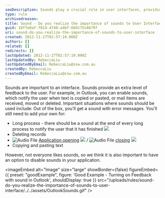 ```yaml
---
seoDescription: Sounds play a crucial role in user interfaces, providing auditory feedback and enhancing the overall experience.
type: rule
archivedreason:
title: Sound - Do you realize the importance of sounds to User Interface?
guid: 18ffe0af-f814-4f40-a4bf-669175c6679f
uri: sound-do-you-realize-the-importance-of-sounds-to-user-interface
created: 2012-11-27T02:57:19.000Z
authors: []
related: []
redirects: []
lastUpdated: 2012-11-27T02:57:19.000Z
lastUpdatedBy: RebeccaLiu
lastUpdatedByEmail: RebeccaLiu@ssw.com.au
createdBy: RebeccaLiu
createdByEmail: RebeccaLiu@ssw.com.au
---
```


Sounds are important to an interface. Sounds provide an extra level of feedback to the user. For example, in Outlook, you can enable sounds, which notify the user when text is copied or pasted, or mail items are received, moved or deleted. Important situations where sounds should be used include:
Out of the box, you'll get a sound with error messages. You'll still need to add your own for:

- Long process - there should be a sound at the end of every long process to notify the user that it has finished [![](../../assets/Sound.gif)](http://www.ssw.com.au/ssw/Standards/Rules/Sounds/sswLongProcessFinished01_ChatWhsp.wav)
- Deleting records
- ![](../../assets/iconAudio.png "Audio File") [Application opening](http://www.ssw.com.au/ssw/Standards/Rules/Sounds/SSWApplicationOpened_dooropen.wav) [![](../../assets/Sound.gif)](http://www.ssw.com.au/ssw/Standards/Rules/Sounds/SSWApplicationOpened_dooropen.wav) / ![](../../assets/iconAudio.png "Audio File") [closing](http://www.ssw.com.au/ssw/Standards/Rules/Sounds/SSWApplicationClosed_doorslam.wav) [![](../../assets/Sound.gif)](http://www.ssw.com.au/ssw/Standards/Rules/Sounds/SSWApplicationClosed_doorslam.wav)
- Copying and pasting text

However, not everyone likes sounds, so we think it is also important to have an option to disable sounds in your application.

<imageEmbed
  alt="Image"
  size="large"
  showBorder={false}
  figureEmbed={{
    preset: "goodExample",
    figure: 'Good Example - Turning on Feedback with sound in Outlook',
    shouldDisplay: true
  }}
  src="/uploads/rules/sound-do-you-realize-the-importance-of-sounds-to-user-interface/../../assets/OutlookSounds.gif"
/>
